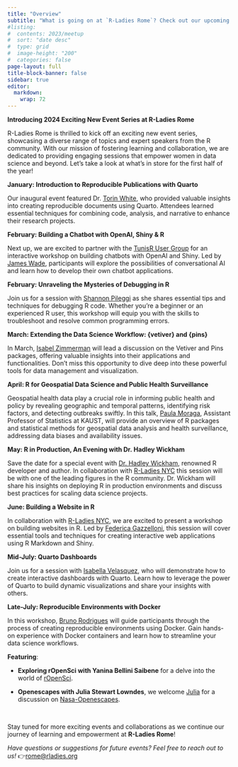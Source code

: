 ```yaml
---
title: "Overview"
subtitle: "What is going on at `R-Ladies Rome`? Check out our upcoming events!"
#listing:
#  contents: 2023/meetup
#  sort: "date desc"
#  type: grid
#  image-height: "200"
#  categories: false
page-layout: full
title-block-banner: false
sidebar: true
editor: 
  markdown: 
    wrap: 72
---
```


**Introducing 2024 Exciting New Event Series at R-Ladies Rome**

R-Ladies Rome is thrilled to kick off an exciting new event series,
showcasing a diverse range of topics and expert speakers from the R
community. With our mission of fostering learning and collaboration, we
are dedicated to providing engaging sessions that empower women in data
science and beyond. Let's take a look at what's in store for the first
half of the year!

**January: Introduction to Reproducible Publications with Quarto**

Our inaugural event featured Dr. [Torin
White](https://www.linkedin.com/in/torinwhite/), who provided valuable
insights into creating reproducible documents using Quarto. Attendees
learned essential techniques for combining code, analysis, and narrative
to enhance their research projects.

**February: Building a Chatbot with OpenAI, Shiny & R**

Next up, we are excited to partner with the [TunisR User
Group](https://www.meetup.com/tunis-r-user-group/) for an interactive
workshop on building chatbots with OpenAI and Shiny. Led by [James
Wade](https://www.linkedin.com/in/james-h-wade/), participants will
explore the possibilities of conversational AI and learn how to develop
their own chatbot applications.

**February: Unraveling the Mysteries of Debugging in R**

Join us for a session with [Shannon
Pileggi](https://www.linkedin.com/in/shannon-m-pileggi/) as she shares
essential tips and techniques for debugging R code. Whether you're a
beginner or an experienced R user, this workshop will equip you with the
skills to troubleshoot and resolve common programming errors.

**March: Extending the Data Science Workflow: {vetiver} and {pins}**

In March, [Isabel
Zimmerman](https://www.linkedin.com/in/isabel-zimmerman/) will lead a
discussion on the Vetiver and Pins packages, offering valuable insights
into their applications and functionalities. Don't miss this opportunity
to dive deep into these powerful tools for data management and
visualization.

**April: R for Geospatial Data Science and Public Health Surveillance**

Geospatial health data play a crucial role in informing public health and policy by revealing geographic and temporal patterns, identifying risk factors, and detecting outbreaks swiftly. In this talk, [Paula Moraga](https://www.paulamoraga.com/), Assistant Professor of Statistics at KAUST, will provide an overview of R packages and statistical methods for geospatial data analysis and health surveillance, addressing data biases and availability issues. 

**May: R in Production, An Evening with Dr. Hadley Wickham**

Save the date for a special event with [Dr. Hadley
Wickham](https://www.linkedin.com/in/hadleywickham/), renowned R
developer and author. In collaboration with [R-Ladies NYC](https://www.meetup.com/rladiesnyc) this session will be with one of the leading figures in the R community. Dr. Wickham will share his insights on deploying R in production environments and discuss best practices for scaling data science projects.

**June: Building a Website in R**

In collaboration with [R-Ladies NYC](https://www.meetup.com/rladiesnyc), we are excited to present a workshop on building websites in R. Led by [Federica Gazzelloni](https://www.linkedin.com/in/federicagazzelloni/), this session will cover essential tools and techniques for creating interactive web applications using R Markdown and Shiny.

**Mid-July: Quarto Dashboards**

Join us for a session with [Isabella Velasquez](https://www.linkedin.com/in/ivelasq/), who will demonstrate how to create interactive dashboards with Quarto. Learn how to leverage the power of Quarto to build dynamic visualizations and share your insights with others.

**Late-July: Reproducible Environments with Docker**

In this workshop, [Bruno Rodrigues](https://www.linkedin.com/in/brodriguesco/) will guide participants through the process of creating reproducible environments using Docker. Gain hands-on experience with Docker containers and learn how to streamline your data science workflows.

**Featuring**:

- **Exploring rOpenSci with Yanina Bellini Saibene** for a delve into the world of [rOpenSci](https://ropensci.org/).

- **Openescapes with Julia Stewart Lowndes**, we welcome [Julia](https://www.linkedin.com/in/julia-stewart-lowndes/) for a
discussion on [Nasa-Openescapes](https://nasa-openscapes.github.io/).

\

Stay tuned for more exciting events and collaborations as we continue
our journey of learning and empowerment at **R-Ladies Rome**!

*Have questions or suggestions for future events? Feel free to reach out
to us!* 👉<rome@rladies.org>
